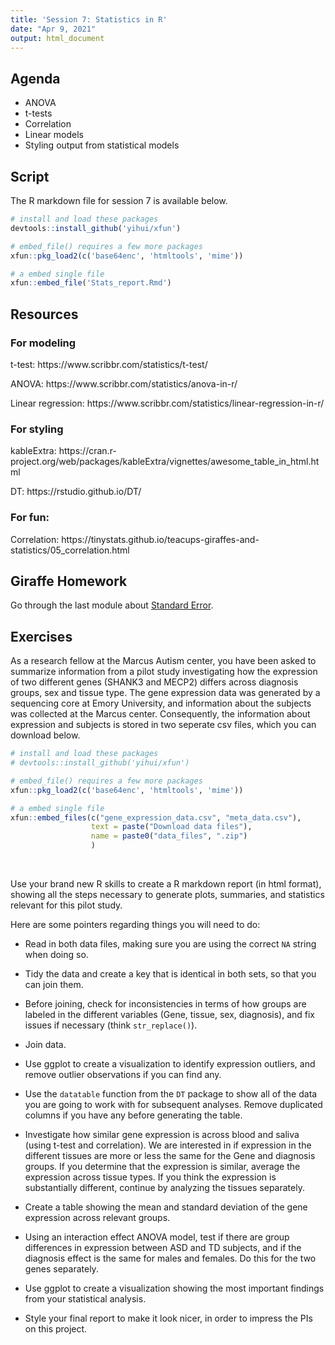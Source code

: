 ```yaml
---
title: 'Session 7: Statistics in R'
date: "Apr 9, 2021"
output: html_document
---
```



## Agenda

* ANOVA
* t-tests
* Correlation
* Linear models
* Styling output from statistical models


## Script

The R markdown file for session 7 is available below. 


```r

# install and load these packages
devtools::install_github('yihui/xfun')

# embed_file() requires a few more packages
xfun::pkg_load2(c('base64enc', 'htmltools', 'mime'))
```

```r
# a embed single file
xfun::embed_file('Stats_report.Rmd')
```


## Resources

### For modeling

t-test: https://www.scribbr.com/statistics/t-test/

ANOVA: https://www.scribbr.com/statistics/anova-in-r/

Linear regression: https://www.scribbr.com/statistics/linear-regression-in-r/

### For styling

kableExtra: https://cran.r-project.org/web/packages/kableExtra/vignettes/awesome_table_in_html.html

DT: https://rstudio.github.io/DT/

### For fun: 

Correlation: https://tinystats.github.io/teacups-giraffes-and-statistics/05_correlation.html

## Giraffe Homework
Go through the last module about [Standard Error](https://tinystats.github.io/teacups-giraffes-and-statistics/06_standardError.html).

## Exercises
As a research fellow at the Marcus Autism center, you have been asked to summarize information from a pilot study investigating how the expression of two different genes (SHANK3 and MECP2) differs across diagnosis groups, sex and tissue type. The gene expression data was generated by a sequencing core at Emory University, and information about the subjects was collected at the Marcus center. Consequently, the information about expression and subjects is stored in two seperate csv files, which you can download below.

```r

# install and load these packages
# devtools::install_github('yihui/xfun')

# embed_file() requires a few more packages
xfun::pkg_load2(c('base64enc', 'htmltools', 'mime'))
```

```r
# a embed single file
xfun::embed_files(c("gene_expression_data.csv", "meta_data.csv"),
                  text = paste("Download data files"),
                  name = paste0("data_files", ".zip")
                  )
```
<br>

Use your brand new R skills to create a R markdown report (in html format), showing all the steps necessary to generate plots, summaries, and statistics relevant for this pilot study. 

Here are some pointers regarding things you will need to do:

* Read in both data files, making sure you are using the correct `NA` string when doing so. 

* Tidy the data and create a key that is identical in both sets, so that you can join them. 

* Before joining, check for inconsistencies in terms of how groups are labeled in the different variables (Gene, tissue, sex, diagnosis), and fix issues if necessary (think `str_replace()`). 

* Join data.

* Use ggplot to create a visualization to identify expression outliers, and remove outlier observations if you can find any. 

* Use the `datatable` function from the `DT` package to show all of the data you are going to work with for subsequent analyses. Remove duplicated columns if you have any before generating the table.

* Investigate how similar gene expression is across blood and saliva (using t-test and correlation). We are interested in if expression in the different tissues are more or less the same for the Gene and diagnosis groups. If you determine that the expression is similar, average the expression across tissue types. If you think the expression is substantially different, continue by analyzing the tissues separately.

* Create a table showing the mean and standard deviation of the gene expression across relevant groups. 

* Using an interaction effect ANOVA model, test if there are group differences in expression between ASD and TD subjects, and if the diagnosis effect is the same for males and females. Do this for the two genes separately.

* Use ggplot to create a visualization showing the most important findings from your statistical analysis. 

* Style your final report to make it look nicer, in order to impress the PIs on this project. 


    